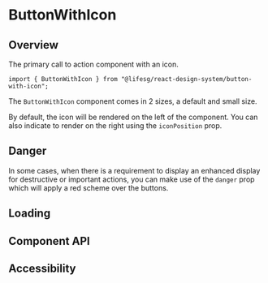 
<Meta of={ButtonWithIconStories} />

# ButtonWithIcon

## Overview

The primary call to action component with an icon.

```tsx
import { ButtonWithIcon } from "@lifesg/react-design-system/button-with-icon";
```

The `ButtonWithIcon` component comes in 2 sizes, a default and small size.

<Canvas of={ButtonWithIconStories.Default} />

By default, the icon will be rendered on the left of the component.
You can also indicate to render on the right using the `iconPosition` prop.

<Canvas of={ButtonWithIconStories.RightPositioned} />

## Danger

In some cases, when there is a requirement to display an enhanced display for
destructive or important actions, you can make use of the `danger` prop which will
apply a red scheme over the buttons.

<Canvas of={ButtonWithIconStories.Danger} />

## Loading

<Canvas of={ButtonWithIconStories.LoadingState} />

## Component API

<PropsTable />

## Accessibility

<AccessibilityPropsTable />
